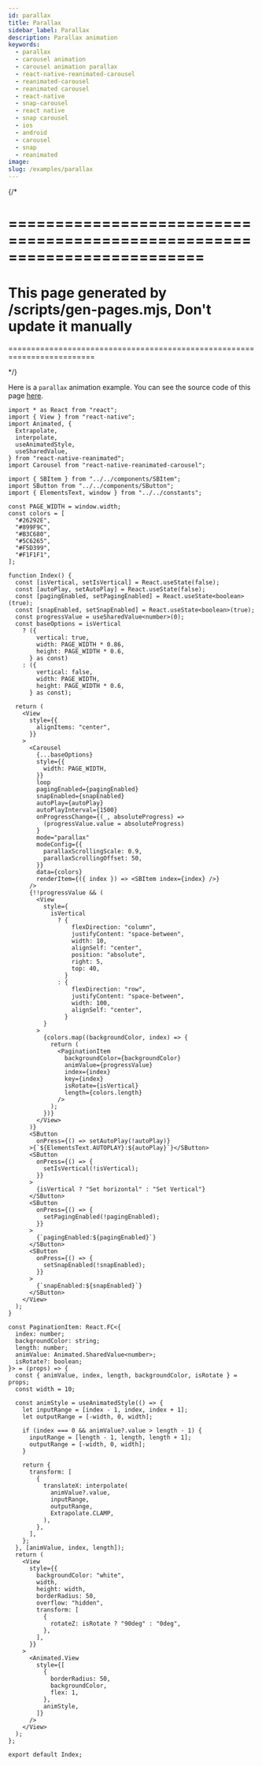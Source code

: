 ```yaml
---
id: parallax
title: Parallax
sidebar_label: Parallax
description: Parallax animation
keywords:
  - parallax
  - carousel animation
  - carousel animation parallax
  - react-native-reanimated-carousel
  - reanimated-carousel
  - reanimated carousel
  - react-native
  - snap-carousel
  - react native
  - snap carousel
  - ios
  - android
  - carousel
  - snap
  - reanimated
image:
slug: /examples/parallax
---
```


{/\*

# =========================================================================

# This page generated by /scripts/gen-pages.mjs, Don't update it manually

=========================================================================

\*/}

Here is a `parallax` animation example. You can see the source code of this page [here](https://github.com/dohooo/react-native-reanimated-carousel/blob/main/apps/app/src/pages/parallax/index.tsx).


<Page page="parallax" />

```tsx copy
import * as React from "react";
import { View } from "react-native";
import Animated, {
  Extrapolate,
  interpolate,
  useAnimatedStyle,
  useSharedValue,
} from "react-native-reanimated";
import Carousel from "react-native-reanimated-carousel";

import { SBItem } from "../../components/SBItem";
import SButton from "../../components/SButton";
import { ElementsText, window } from "../../constants";

const PAGE_WIDTH = window.width;
const colors = [
  "#26292E",
  "#899F9C",
  "#B3C680",
  "#5C6265",
  "#F5D399",
  "#F1F1F1",
];

function Index() {
  const [isVertical, setIsVertical] = React.useState(false);
  const [autoPlay, setAutoPlay] = React.useState(false);
  const [pagingEnabled, setPagingEnabled] = React.useState<boolean>(true);
  const [snapEnabled, setSnapEnabled] = React.useState<boolean>(true);
  const progressValue = useSharedValue<number>(0);
  const baseOptions = isVertical
    ? ({
        vertical: true,
        width: PAGE_WIDTH * 0.86,
        height: PAGE_WIDTH * 0.6,
      } as const)
    : ({
        vertical: false,
        width: PAGE_WIDTH,
        height: PAGE_WIDTH * 0.6,
      } as const);

  return (
    <View
      style={{
        alignItems: "center",
      }}
    >
      <Carousel
        {...baseOptions}
        style={{
          width: PAGE_WIDTH,
        }}
        loop
        pagingEnabled={pagingEnabled}
        snapEnabled={snapEnabled}
        autoPlay={autoPlay}
        autoPlayInterval={1500}
        onProgressChange={(_, absoluteProgress) =>
          (progressValue.value = absoluteProgress)
        }
        mode="parallax"
        modeConfig={{
          parallaxScrollingScale: 0.9,
          parallaxScrollingOffset: 50,
        }}
        data={colors}
        renderItem={({ index }) => <SBItem index={index} />}
      />
      {!!progressValue && (
        <View
          style={
            isVertical
              ? {
                  flexDirection: "column",
                  justifyContent: "space-between",
                  width: 10,
                  alignSelf: "center",
                  position: "absolute",
                  right: 5,
                  top: 40,
                }
              : {
                  flexDirection: "row",
                  justifyContent: "space-between",
                  width: 100,
                  alignSelf: "center",
                }
          }
        >
          {colors.map((backgroundColor, index) => {
            return (
              <PaginationItem
                backgroundColor={backgroundColor}
                animValue={progressValue}
                index={index}
                key={index}
                isRotate={isVertical}
                length={colors.length}
              />
            );
          })}
        </View>
      )}
      <SButton
        onPress={() => setAutoPlay(!autoPlay)}
      >{`${ElementsText.AUTOPLAY}:${autoPlay}`}</SButton>
      <SButton
        onPress={() => {
          setIsVertical(!isVertical);
        }}
      >
        {isVertical ? "Set horizontal" : "Set Vertical"}
      </SButton>
      <SButton
        onPress={() => {
          setPagingEnabled(!pagingEnabled);
        }}
      >
        {`pagingEnabled:${pagingEnabled}`}
      </SButton>
      <SButton
        onPress={() => {
          setSnapEnabled(!snapEnabled);
        }}
      >
        {`snapEnabled:${snapEnabled}`}
      </SButton>
    </View>
  );
}

const PaginationItem: React.FC<{
  index: number;
  backgroundColor: string;
  length: number;
  animValue: Animated.SharedValue<number>;
  isRotate?: boolean;
}> = (props) => {
  const { animValue, index, length, backgroundColor, isRotate } = props;
  const width = 10;

  const animStyle = useAnimatedStyle(() => {
    let inputRange = [index - 1, index, index + 1];
    let outputRange = [-width, 0, width];

    if (index === 0 && animValue?.value > length - 1) {
      inputRange = [length - 1, length, length + 1];
      outputRange = [-width, 0, width];
    }

    return {
      transform: [
        {
          translateX: interpolate(
            animValue?.value,
            inputRange,
            outputRange,
            Extrapolate.CLAMP,
          ),
        },
      ],
    };
  }, [animValue, index, length]);
  return (
    <View
      style={{
        backgroundColor: "white",
        width,
        height: width,
        borderRadius: 50,
        overflow: "hidden",
        transform: [
          {
            rotateZ: isRotate ? "90deg" : "0deg",
          },
        ],
      }}
    >
      <Animated.View
        style={[
          {
            borderRadius: 50,
            backgroundColor,
            flex: 1,
          },
          animStyle,
        ]}
      />
    </View>
  );
};

export default Index;
```
